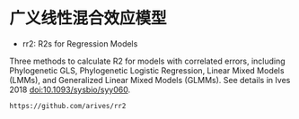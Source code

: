# 广义线性混合效应模型 {#Generalized-Linear-Mixed-Models}

- rr2: R2s for Regression Models

Three methods to calculate R2 for models with correlated errors, including Phylogenetic GLS, Phylogenetic Logistic Regression, Linear Mixed Models (LMMs), and Generalized Linear Mixed Models (GLMMs). See details in Ives 2018 <doi:10.1093/sysbio/syy060>.

	https://github.com/arives/rr2
